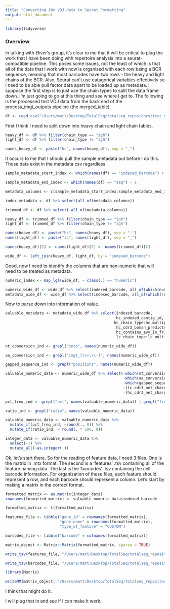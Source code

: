 ```yaml
---
title: "Converting 10x VDJ data to Seurat Formatting"
output: html_document
---
```


```r
library(tidyverse)
```

### Overview

In talking with Eliver's group, it's clear to me that it will be critical to plug the work that I have been doing with repertoire analysis into a seurat-compatible pipeline. This poses some issues, not the least of which is that all of the data that I work with now is organized with each row being a BCR sequence, meaning that most barcodes have two rows - the heavy and light chains of the BCR. Also, Seurat can't use catagorical variables effectively so I need to be able pull factor data apart to be loaded up as metadata. I suppose the first step is to just use the chain types to split the data frame down. I'm just going to go at this thing and see where I get to. The following is the processed test VDJ data from the back end of the process_imgt_outputs pipeline (the merged_table).

```r
df <- read_csv("/Users/matt/Desktop/TotalSeq/totalseq_repository/test_data/imgt_vdj_outs/summary_files/superrseq_outs/superrseq_processed_imgt_output.index_32.csv")
```

First I think I need to split down into heavy chain and light chain tables.

```r

heavy_df <- df %>% filter(chain_type == "igh")
light_df <- df %>% filter(chain_type != "igh")

names_heavy_df <- paste("hc", names(heavy_df), sep = "_")

```

It occurs to me that I should pull the sample metadata out before I do this. Those data exist in the metadata csv regardless

```r

sample_metadata_start_index <- which(names(df) == "indexed_barcode") + 1  

sample_metadata_end_index <- which(names(df) == "seq") - 1

metadata_columns <- c(sample_metadata_start_index:sample_metadata_end_index)

index_metadata <- df %>% select(all_of(metadata_columns))

trimmed_df <- df %>% select(-all_of(metadata_columns))

heavy_df <- trimmed_df %>% filter(chain_type == "igh")
light_df <- trimmed_df %>% filter(chain_type != "igh")

names(heavy_df) <- paste("hc", names(heavy_df), sep = "_")
names(light_df) <- paste("lc", names(light_df), sep = "_")

names(heavy_df)[2] <- names(light_df)[2] <- names(trimmed_df)[2]

wide_df <- left_join(heavy_df, light_df, by = "indexed_barcode")

```

Good, now I need to identify the columns that are non-numeric that will need to be treated as metadata.

```r

numeric_index <- map_lgl(wide_df, ~ class(.) == "numeric")

numeric_wide_df <- wide_df %>% select(indexed_barcode, all_of(which(numeric_index)))
metadata_wide_df <- wide_df %>% select(indexed_barcode, all_of(which(!numeric_index)))

```

Now to parse down into information of value.

```r

valuable_metadata <- metadata_wide_df %>% select(indexed_barcode,
                                                 hc_indexed_contig_id,
                                                hc_chain_type:hc_multiple_j_alleles_possible,
                                                 hc_cdr3_boman_predicts_protein_interaction,
                                                 hc_contains_avy_in_fr1:lc_indexed_contig_id,
                                                 lc_chain_type:lc_multiple_j_alleles_possible)

nt_conversion_ind <- grepl("into", names(numeric_wide_df))

aa_conversion_ind <- grepl("imgt_[\\+,\\-]", names(numeric_wide_df))

gapped_sequence_ind <- grepl("positions", names(numeric_wide_df))

valuable_numeric_data <- numeric_wide_df %>% select(-which(nt_conversion_ind), 
                                                    -which(aa_conversion_ind), 
                                                    -which(gapped_sequence_ind),
                                                    -(lc_cdr3_net_charge:lc_cdr3_kf_surrounding_hydrophobicity),
                                                    -(hc_cdr3_net_charge:hc_cdr3_kf_surrounding_hydrophobicity))

pct_freq_ind <- grepl("pct", names(valuable_numeric_data)) | grepl("freq", names(valuable_numeric_data))

ratio_ind <- grepl("ratio", names(valuable_numeric_data))

valuable_numeric_data <- valuable_numeric_data %>% 
  mutate_if(pct_freq_ind, ~round(., 0)) %>%
  mutate_if(ratio_ind, ~ round(. * 100, 0))

integer_data <- valuable_numeric_data %>% 
  select(-1) %>%
  mutate_all(~as.integer(.))

```

Ok, let's start there. So for the reading of feature data, I need 3 files. One is the matrix in .mtx format. The second is a 'features' .tsv containing all of the feature naming data. The last is the 'barcodes' .tsv containing the cell barcode information. For organization of these files, each feature should represent a row, and each barcode should represent a column. Let's start by making a matrix in the correct format.

```r

formatted_matrix <- as.matrix(integer_data)
rownames(formatted_matrix) <- valuable_numeric_data$indexed_barcode

formatted_matrix <- t(formatted_matrix)

features_file <- tibble("gene_id" = rownames(formatted_matrix),
                        "gene_name" = rownames(formatted_matrix),
                        "type_of_feature" = "CUSTOM")

barcodes_file <- tibble("barcode" = colnames(formatted_matrix))

matrix_object <- Matrix::Matrix(formatted_matrix, sparse = TRUE)

write_tsv(features_file, "/Users/matt/Desktop/TotalSeq/totalseq_repository/test_data/imgt_vdj_outs/summary_files/superrseq_outs/outs_for_seurat/superrseq_vdj_features/features.tsv")

write_tsv(barcodes_file, "/Users/matt/Desktop/TotalSeq/totalseq_repository/test_data/imgt_vdj_outs/summary_files/superrseq_outs/outs_for_seurat/superrseq_vdj_features/barcodes.tsv")

library(Matrix)

writeMM(matrix_object, "/Users/matt/Desktop/TotalSeq/totalseq_repository/test_data/imgt_vdj_outs/summary_files/superrseq_outs/outs_for_seurat/superrseq_vdj_features/matrix.mtx")

```

I think that might do it.

I will plug that in and see if I can make it work.












